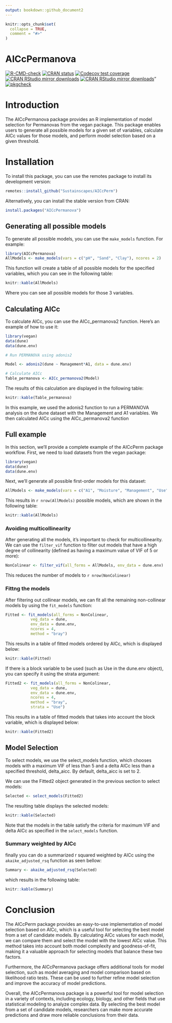 ```yaml
---
output: bookdown::github_document2
---
```


<!-- README.md is generated from README.Rmd. Please edit that file -->

```r
knitr::opts_chunk$set(
  collapse = TRUE,
  comment = "#>"
)
```

# AICcPermanova

<!-- badges: start -->
[![R-CMD-check](https://github.com/Sustainscapes/AICcPerm/actions/workflows/R-CMD-check.yaml/badge.svg)](https://github.com/Sustainscapes/AICcPerm/actions/workflows/R-CMD-check.yaml)
[![CRAN status](https://www.r-pkg.org/badges/version/AICcPermanova)](https://CRAN.R-project.org/package=AICcPermanova)
[![Codecov test coverage](https://codecov.io/gh/Sustainscapes/AICcPerm/branch/master/graph/badge.svg)](https://app.codecov.io/gh/Sustainscapes/AICcPerm?branch=master)
[![CRAN RStudio mirror downloads](https://cranlogs.r-pkg.org/badges/grand-total/AICcPermanova?color=blue)](https://r-pkg.org/pkg/AICcPermanova)
[![CRAN RStudio mirror downloads](https://cranlogs.r-pkg.org/badges/last-month/AICcPermanova?color=blue)](https://r-pkg.org/pkg/AICcPermanova)"
[![pkgcheck](https://github.com/Sustainscapes/AICcPerm/workflows/pkgcheck/badge.svg)](https://github.com/Sustainscapes/AICcPerm/actions?query=workflow%3Apkgcheck)
<!-- badges: end -->

# Introduction

The AICcPermanova package provides an R implementation of model selection for Permanovas from the vegan package. This package enables users to generate all possible models for a given set of variables, calculate AICc values for those models, and perform model selection based on a given threshold.

# Installation

To install this package, you can use the remotes package to install its development version:

```r
remotes::install_github("Sustainscapes/AICcPerm")
```

Alternatively, you can install the stable version from CRAN:

```r
install.packages("AICcPermanova")
```

## Generating all possible models

To generate all possible models, you can use the `make_models` function. For example:

```r
library(AICcPermanova)
AllModels <- make_models(vars = c("pH", "Sand", "Clay"), ncores = 2)
```

This function will create a table of all possible models for the specified variables, which you can see in the following table:

```r
knitr::kable(AllModels)
```

Where you can see all possible models for those 3 variables.

## Calculating AICc

To calculate AICc, you can use the AICc_permanova2 function. Here's an example of how to use it:

```r

library(vegan)
data(dune)
data(dune.env)

# Run PERMANOVA using adonis2

Model <- adonis2(dune ~ Management*A1, data = dune.env)

# Calculate AICc
Table_permanova <- AICc_permanova2(Model)
```

The results of this calculation are displayed in the following table:

```r
knitr::kable(Table_permanova)
```

In this example, we used the adonis2 function to run a PERMANOVA analysis on the dune dataset with the Management and A1 variables. We then calculated AICc using the AICc_permanova2 function

## Full example

In this section, we'll provide a complete example of the AICcPerm package workflow. First, we need to load datasets from the vegan package:

```r
library(vegan)
data(dune)
data(dune.env)
```

Next, we'll generate all possible first-order models for this dataset:

```r
AllModels <- make_models(vars = c("A1", "Moisture", "Management", "Use", "Manure"))
```

This results in `r nrow(AllModels)` possible models, which are shown in the following table:
```r
knitr::kable(AllModels)
```

### Avoiding multicollinearity

After generating all the models, it's important to check for multicollinearity. We can use the `filter_vif` function to filter out models that have a high degree of collinearity (defined as having a maximum value of VIF of 5 or more):

```r
NonColinear <- filter_vif(all_forms = AllModels, env_data = dune.env)
```

This reduces the number of models to `r nrow(NonColinear)`

### Fittng the models

After filtering out collinear models, we can fit all the remaining non-collinear models by using the `fit_models` function:

```r
Fitted <- fit_models(all_forms = NonColinear,
           veg_data = dune,
           env_data = dune.env,
           ncores = 4,
           method = "bray")
```

This results in a table of fitted models ordered by AICc, which is displayed below:

```r
knitr::kable(Fitted)
```

If there is a block variable to be used (such as Use in the dune.env object), you can specify it using the strata argument:

```r
Fitted2 <- fit_models(all_forms = NonColinear,
           veg_data = dune,
           env_data = dune.env,
           ncores = 4,
           method = "bray",
           strata = "Use")
```

This results in a table of fitted models that takes into account the block variable, which is displayed below:

```r
knitr::kable(Fitted2)
```

## Model Selection

To select models, we use the select_models function, which chooses models with a maximum VIF of less than 5 and a delta AICc less than a specified threshold, delta_aicc. By default, delta_aicc is set to 2.

We can use the Fitted2 object generated in the previous section to select models:

```r
Selected <- select_models(Fitted2)
```

The resulting table displays the selected models:

```r
knitr::kable(Selected)
```

Note that the models in the table satisfy the criteria for maximum VIF and delta AICc as specified in the `select_models` function.


### Summary weighted by AICc

finally you can do a summarized r squared weighted by AICc using the 
`akaike_adjusted_rsq` function as seen bellow:

```r
Summary <- akaike_adjusted_rsq(Selected)
```

which results in the following table:

```r
knitr::kable(Summary)
```

# Conclusion

The AICcPerm package provides an easy-to-use implementation of model selection based on AICc, which is a useful tool for selecting the best model from a set of candidate models. By calculating AICc values for each model, we can compare them and select the model with the lowest AICc value. This method takes into account both model complexity and goodness-of-fit, making it a valuable approach for selecting models that balance these two factors.

Furthermore, the AICcPermanova package offers additional tools for model selection, such as model averaging and model comparison based on likelihood ratio tests. These can be used to further refine model selection and improve the accuracy of model predictions.

Overall, the AICcPermanova package is a powerful tool for model selection in a variety of contexts, including ecology, biology, and other fields that use statistical modeling to analyze complex data. By selecting the best model from a set of candidate models, researchers can make more accurate predictions and draw more reliable conclusions from their data.
